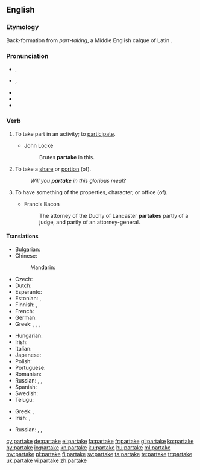 ==English==

===Etymology===
Back-formation from ''part-taking'', a Middle English calque of Latin {{term|particeps||participating|lang=la}}.

===Pronunciation===
* {{a|GenAm}} {{enPR|pär-tāk'}}, {{IPA|/pɑɹˈteɪk/|lang=en}}
* {{a|RP}} {{enPR|pär-tāk'}}, {{IPA|/pɑːˈteɪk/|lang=en}}
* {{audio|en-us-partake.ogg|Audio (US)|lang=en}}
* {{rhymes|eɪk|lang=en}}
* {{hyphenation|par|take|lang=en}}

===Verb===
{{en-verb|partakes|partaking|partook|partaken}}

# {{context|intransitive|formal|lang=en}} To take part in an activity; to [[participate]].
#* John Locke
#*: Brutes '''partake''' in this.
# {{context|intransitive|lang=en}} To take a [[share]] or [[portion]] (of).
#: ''Will you '''partake''' in this glorious meal?''
# {{context|intransitive|obsolete|lang=en}} To have something of the properties, character, or office (of).
#* Francis Bacon
#*: The attorney of the Duchy of Lancaster '''partakes''' partly of a judge, and partly of an attorney-general.

====Translations====
{{trans-top|to take part in an activity}}
* Bulgarian: {{t|bg|уча́ствам}}
* Chinese:
*: Mandarin: {{t+|cmn|参加|tr=cānjiā|sc=Hani}}
* Czech: {{t|cs|účastnit|alt=účastnit se}}
* Dutch: {{t+|nl|deelnemen}}
* Esperanto: {{t|eo|partopreni}}
* Estonian: {{t|et|osa võtma}}, {{t+|et|osalema}}
* Finnish: {{t+|fi|osallistua}}, {{t|fi|ottaa osaa}}
* French: {{t+|fr|participer}}
* German: {{t+|de|teilnehmen}}
* Greek: {{t+|el|μοιράζομαι|sc=Grek}}, {{t|el|συνεργώ σε|sc=Grek}}, {{t|el|παίρνω μέρος|sc=Grek}}, {{t|el|παίρνω μερίδιο|sc=Grek}}
{{trans-mid}}
* Hungarian: {{t+|hu|részt vesz}}
* Irish: {{t|ga|[[bí]] [[rannpháirteach]]}}
* Italian: {{t+|it|partecipare}}
* Japanese: {{t+|ja|参加|tr=さんかする, sanka suru|alt=参加する}}
* Polish: {{t+|pl|uczestniczyć}}
* Portuguese: {{t+|pt|participar}}
* Romanian: {{t+|ro|participa}}
* Russian: {{t|ru|принима́ть уча́стие|impf}}, {{t+|ru|приня́ть уча́стие|pf}}, {{t+|ru|уча́ствовать|impf}}
* Spanish: {{t+|es|participar}}
* Swedish: {{t+|sv|delta}}
* Telugu: {{t+|te|పాల్గొను}}
{{trans-bottom}}

{{trans-top|to share food}}
* Greek: {{t+|el|μεταλαμβάνω|sc=Grek}}, {{t+|el|κοινωνώ|sc=Grek}} {{qualifier|of the Sacrament}}
* Irish: {{t|ga|caith}}, {{t|ga|glac}} {{qualifier|of the Sacrament}}
{{trans-mid}}
* Russian: {{t+|ru|разделя́ть|impf}}, {{t+|ru|раздели́ть|pf}}, {{t+|ru|отве́дать|pf}}
{{trans-bottom}}

[[cy:partake]]
[[de:partake]]
[[el:partake]]
[[fa:partake]]
[[fr:partake]]
[[gl:partake]]
[[ko:partake]]
[[hy:partake]]
[[io:partake]]
[[kn:partake]]
[[ku:partake]]
[[hu:partake]]
[[ml:partake]]
[[my:partake]]
[[pl:partake]]
[[fi:partake]]
[[sv:partake]]
[[ta:partake]]
[[te:partake]]
[[tr:partake]]
[[uk:partake]]
[[vi:partake]]
[[zh:partake]]